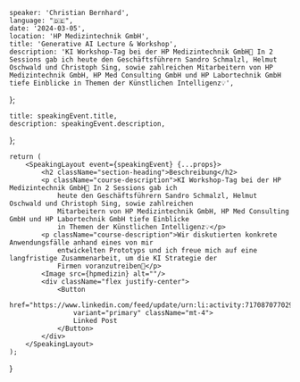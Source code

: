 
    speaker: 'Christian Bernhard',
    language: "🇩🇪",
    date: '2024-03-05',
    location: 'HP Medizintechnik GmbH',
    title: 'Generative AI Lecture & Workshop',
    description: 'KI Workshop-Tag bei der HP Medizintechnik GmbH🏥 In 2 Sessions gab ich heute den Geschäftsführern Sandro Schmalzl, Helmut Oschwald und Christoph Sing, sowie zahlreichen Mitarbeitern von HP Medizintechnik GmbH, HP Med Consulting GmbH und HP Labortechnik GmbH tiefe Einblicke in Themen der Künstlichen Intelligenz💡',
};

    title: speakingEvent.title,
    description: speakingEvent.description,
};

    return (
        <SpeakingLayout event={speakingEvent} {...props}>
            <h2 className="section-heading">Beschreibung</h2>
            <p className="course-description">KI Workshop-Tag bei der HP Medizintechnik GmbH🏥 In 2 Sessions gab ich
                heute den Geschäftsführern Sandro Schmalzl, Helmut Oschwald und Christoph Sing, sowie zahlreichen
                Mitarbeitern von HP Medizintechnik GmbH, HP Med Consulting GmbH und HP Labortechnik GmbH tiefe Einblicke
                in Themen der Künstlichen Intelligenz💡</p>
            <p className="course-description">Wir diskutierten konkrete Anwendungsfälle anhand eines von mir
                entwickelten Prototyps und ich freue mich auf eine langfristige Zusammenarbeit, um die KI Strategie der
                Firmen voranzutreiben🚀</p>
            <Image src={hpmedizin} alt=""/>
            <div className="flex justify-center">
                <Button
                    href="https://www.linkedin.com/feed/update/urn:li:activity:7170870770292760578/"
                    variant="primary" className="mt-4">
                    Linked Post
                </Button>
            </div>
        </SpeakingLayout>
    );
}
